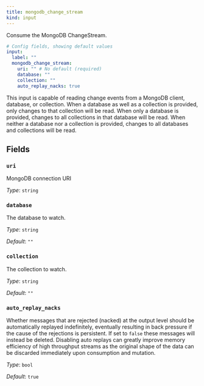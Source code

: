 ```yaml
---
title: mongodb_change_stream
kind: input
---
```


Consume the MongoDB ChangeStream.

```yml
# Config fields, showing default values
input:
  label: ""
  mongodb_change_stream:
    uri: "" # No default (required)
    database: ""
    collection: ""
    auto_replay_nacks: true
```

This input is capable of reading change events from a MongoDB client, database, or collection.
When a database as well as a collection is provided, only changes to that collection will be read.
When only a database is provided, changes to all collections in that database will be read.
When neither a database nor a collection is provided, changes to all databases and collections will be read.


## Fields

### `uri`

MongoDB connection URI


*Type*: `string`


### `database`

The database to watch.


*Type*: `string`

*Default*: `""`

### `collection`

The collection to watch.


*Type*: `string`

*Default*: `""`

### `auto_replay_nacks`

Whether messages that are rejected (nacked) at the output level should be automatically replayed indefinitely, eventually resulting in back pressure if the cause of the rejections is persistent. If set to `false` these messages will instead be deleted. Disabling auto replays can greatly improve memory efficiency of high throughput streams as the original shape of the data can be discarded immediately upon consumption and mutation.


*Type*: `bool`

*Default*: `true`


